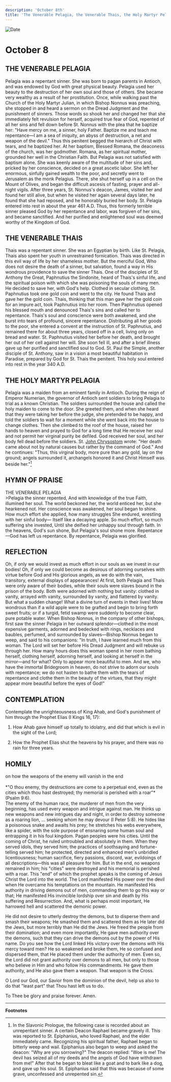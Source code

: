 ```yaml
---
description: 'October 8th'
title: 'The Venerable Pelagia, the Venerable Thais, the Holy Martyr Pelagia'
---
```


<CustomPaginator />
<RunningHead />

<Image src="/title-imprint.png" height={68} width={50} alt="Date" className="title-imprint"/>

# <div id="date">October <Image className="four-dot" src="/four-dot.png" height={15} width={15} alt="" />8</div>

## THE VENERABLE PELAGIA

Pelagia was a repentant sinner. She was born to pagan parents in Antioch, and was endowed by God with great physical beauty. Pelagia used her beauty to the destruction of her own soul and those of others. She became very wealthy as a result of her prostitution. Once, while walking past the Church of the Holy Martyr Julian, in which Bishop Nonnus was preaching, she stopped in and heard a sermon on the Dread Judgment and the punishment of sinners. Those words so shook her and changed her that she immediately felt revulsion for herself, acquired true fear of God, repented of all her sins and fell down before St. Nonnus with the plea that he baptize her: "Have mercy on me, a sinner, holy Father. Baptize me and teach me repentance—I am a sea of iniquity, an abyss of destruction, a net and weapon of the devil." Thus this penitent begged the hierarch of Christ with tears, and he baptized her. At her baptism, Blessed Romana, the deaconess of the church, was her godmother. Romana, as her spiritual mother, grounded her well in the Christian Faith. But Pelagia was not satisfied with baptism alone. She was keenly aware of the multitude of her sins and, pricked by her conscience, decided on a great ascetic labor. She left her enormous, sinfully gained wealth to the poor, and secretly went to Jerusalem as the monk Pelagius. There, she shut herself up in a cell on the Mount of Olives, and began the difficult ascesis of fasting, prayer and all-night vigils. After three years, St. Nonnus's deacon, James, visited her and found her still alive, but when he visited her again several days later, he found that she had reposed, and he honorably buried her body. St. Pelagia entered into rest in about the year 461 A.D. Thus, this formerly terrible sinner pleased God by her repentance and labor, was forgiven of her sins, and became sanctified. And her purified and enlightened soul was deemed worthy of the Kingdom of God.

## THE VENERABLE THAIS

Thais was a repentant sinner. She was an Egyptian by birth. Like St. Pelagia, Thais also spent her youth in unrestrained fornication. Thais was directed in this evil way of life by her shameless mother. But the merciful God, Who does not desire the death of a sinner, but salvation, found a way in His wondrous providence to save the sinner Thais. One of the disciples of St. Anthony the Great, Paphnutius the Sindonite, heard of Thais's sinful life, and the spiritual poison with which she was poisoning the souls of many men. He decided to save her, with God's help. Clothed in secular clothing, St. Paphnutius took one gold coin and went to the city. He found Thais and gave her the gold coin. Thais, thinking that this man gave her the gold coin for an impure act, took Paphnutius into her room. Then Paphnutius opened his blessed mouth and denounced Thais's sins and called her to repentance. Thais's soul and conscience were both awakened, and she burst into tears of profound, sincere repentance. Distributing all her goods to the poor, she entered a convent at the instruction of St. Paphnutius, and remained there for about three years, closed off in a cell, living only on bread and water. St. Paphnutius visited her before her death, and brought her out of her cell against her will. She soon fell ill, and after a brief illness gave up her purified and sanctified soul to God. St. Paul the Simple, another disciple of St. Anthony, saw in a vision a most beautiful habitation in Paradise, prepared by God for St. Thais the penitent. This holy soul entered into rest in the year 340 A.D.

## THE HOLY MARTYR PELAGIA

Pelagia was a maiden from an eminent family in Antioch. During the reign of Emperor Numerian, the governor of Antioch sent soldiers to bring Pelagia to trial as a known Christian. The soldiers surrounded the house and called the holy maiden to come to the door. She greeted them, and when she heard that they were taking her before the judge, she pretended to be happy, and told the soldiers to wait for a moment while she went back into the house to change clothes. Then she climbed to the roof of the house, raised her hands to heaven and prayed to God for a long time that He receive her soul and not permit her virginal purity be defiled. God received her soul, and her body fell dead before the soldiers. St. [John Chrysostom](/november/13th) wrote: "Her death came about not by natural causes but rather by the command of God." And he continues: "Thus, this virginal body, more pure than any gold, lay on the ground; angels surrounded it, archangels honored it and Christ Himself was beside her."[^1]


## HYMN OF PRAISE
<div style={{textAlign:'center', color:'crimson', fontWeight:'bold'}}>
THE VENERABLE PELAGIA
</div>
>Pelagia the sinner repented,  
And with knowledge of the true Faith, illumined her soul.  
The world beckoned her, the world enticed her, but she hearkened not.  
Her conscience was awakened, her soul began to shine.  
How much effort she applied, how many struggles  
She endured, wrestling with her sinful body—  
Itself like a decaying apple.  
So much effort, so much suffering she invested,  
Until she deified her unhappy soul through faith.  
In the heavens, God's sun shone,  
But Pelagia's soul shone more.  
Repentance—God has left us repentance.  
By repentance, Pelagia was glorified.  


## REFLECTION

Oh, if only we would invest as much effort in our souls as we invest in our bodies! Oh, if only we could become as desirous of adorning ourselves with virtue before God and His glorious angels, as we do with the vain, transitory, external displays of appearances! At first, both Pelagia and Thais were only aware of their bodies, while their souls were slaves bound in the prison of the body. Both were adorned with nothing but vanity: clothed in vanity, arrayed with vanity, surrounded by vanity, and flattered by vanity. But what a sudden change! What a divine turn of events in their lives! More wondrous than if a wild apple were to be grafted and begin to bring forth sweet fruits; or if a turgid, fetid swamp were suddenly to become clear, pure potable water. When Bishop Nonnus, in the company of other bishops, first saw the sinner Pelagia in her outward splendor—clothed in the most expensive garments, adorned and bedecked with rings, necklaces and baubles, perfumed, and surrounded by slaves—Bishop Nonnus began to weep, and said to his companions: "In truth, I have learned much from this woman. The Lord will set her before His Dread Judgment and will rebuke us through her. How many hours does this woman spend in her room bathing herself, clothing herself, adorning herself, and looking at herself in the mirror—and for what? Only to appear more beautiful to men. And we, who have the immortal Bridegroom in heaven, do not strive to adorn our souls with repentance; we do not hasten to bathe them with the tears of repentance and clothe them in the beauty of the virtues, that they might appear more beautiful before the eyes of God!"


## CONTEMPLATION

Contemplate the unrighteousness of King Ahab, and God's punishment of him through the Prophet Elias (I Kings 16, 17):

1. How Ahab gave himself up totally to idolatry, and did that which is evil in the sight of the Lord;

2. How the Prophet Elias shut the heavens by his prayer, and there was no rain for three years.


## HOMILY
<div style={{textAlign:'center', color:'crimson', fontWeight:'bold'}}>
on how the weapons of the enemy will vanish in the end
</div>
<br />
<div style={{textAlign:'right'}}>
*"O thou enemy, thy destructions are come to a perpetual end, even as the cities which thou hast destroyed; thy memorial is perished with a roar"* (Psalm 9:6).
</div>
The enemy of the human race, the murderer of men from the very beginning, has used every weapon and intrigue against man. He thinks up new weapons and new intrigues day and night, in order to destroy someone as a roaring lion, … seeking whom he may devour (I Peter 5:8). He hides like a poisonous snake and awaits his prey; he stretches his webs everywhere, like a spider, with the sole purpose of ensnaring some human soul and entrapping it in his foul kingdom. Pagan peoples were his cities. Until the coming of Christ, he ruled untroubled and absolutely in them. When they served idols, they served him; the practices of soothsaying and fortune-telling served him; he protected, directed and enhanced men's unbridled licentiousness; human sacrifice, fiery passions, discord, war, evildoings of all descriptions—this was all pleasure for him. But in the end, no weapons remained in him; his "cities" were destroyed and his memorial is perished with a roar. This "end" of which the prophet speaks is the coming of Jesus Christ the Lord into the world. The Lord manifested His power over the devil when He overcame his temptations on the mountain. He manifested His authority in driving demons out of men, commanding them to go this way or that; He manifested His invincible lordship over sin and death by His suffering and Resurrection. And, what is perhaps most important, He harrowed hell and scattered the demonic power.

He did not desire to utterly destroy the demons, but to disperse them and smash their weapons; He smashed them and scattered them as He later did the Jews, but more terribly than He did the Jews. He freed the people from their domination; and even more importantly, He gave men authority over the demons, such that they can drive the demons out by the power of His name. Do you see how the Lord linked His victory over the demons with His mercy toward men? He so weakened and broke them, He so confused and dispersed them, that He placed them under the authority of men. Even so, the Lord did not grant authority over demons to all men, but only to those who believe in Him and who follow His commandments. He gave them authority, and He also gave them a weapon. That weapon is the Cross.

O Lord our God, our Savior from the dominion of the devil, help us also to do that "least part" that Thou hast left us to do.

To Thee be glory and praise forever. Amen.

---
**Footnotes**

[^1]: In the Slavonic Prologue, the following case is recorded about an unrepentant sinner. A certain Deacon Raphael became gravely ill. This was reported to St. Epiphanius, who loved Raphael, and the elder immediately came. Recognizing his spiritual father, Raphael began to bitterly weep and wail. Epiphanius also began to weep and asked the deacon: "Why are you sorrowing?" The deacon replied: "Woe is me! The devil has seized all of my deeds and the angels of God have withdrawn from me!" After that he began to bleat like a goat and to bark like a dog, and gave up his soul. St. Epiphanius said that this was because of some grave, unconfessed and unrepented sin.

